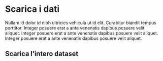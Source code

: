# Scarica i dati

Nullam id dolor id nibh ultricies vehicula ut id elit.
Curabitur blandit tempus porttitor. Integer posuere erat a ante venenatis dapibus posuere velit aliquet.
Integer posuere erat a ante venenatis dapibus posuere velit aliquet.
Integer posuere erat a ante venenatis dapibus posuere velit aliquet.

## Scarica l'intero dataset

<div class="MuiGrid-root MuiGrid-container MuiGrid-spacing-xs-2 MuiGrid-align-items-xs-center">
    <div class="MuiGrid-root MuiGrid-item MuiGrid-grid-xs-12 MuiGrid-grid-sm-6">
        <Card
            title="JSON"
            description="87.2 MB"
            url=""
            icon="/icons/json.png"
        />
    </div>
    <div class="MuiGrid-root MuiGrid-item MuiGrid-grid-xs-12 MuiGrid-grid-sm-6">
        <Card
            title="CSV"
            description="75.5 MB"
            url=""
            icon="/icons/csv.png"
        />
    </div>
</div>
